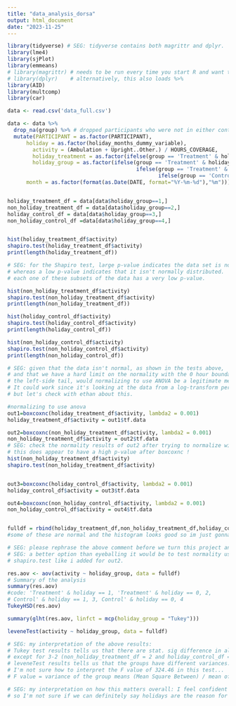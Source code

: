 ```yaml
---
title: "data_analysis_dorsa"
output: html_document
date: "2023-11-25"
---
```

```r
library(tidyverse) # SEG: tidyverse contains both magrittr and dplyr.
library(lme4)
library(sjPlot)
library(emmeans)
# library(magrittr) # needs to be run every time you start R and want to use %>%
# library(dplyr)    # alternatively, this also loads %>%
library(AID)
library(multcomp)
library(car)
```

```r
data <- read.csv('data_full.csv')

data <- data %>% 
  drop_na(group) %>% # dropped participants who were not in either control or treatment
  mutate(PARTICIPANT = as.factor(PARTICIPANT),
      holiday = as.factor(holiday_months_dummy_variable), 
        activity = (Ambulation + Upright..Other.) / HOURS_COVERAGE,
        holiday_treatment = as.factor(ifelse(group == 'Treatment' & holiday == 1, 1, 0)),
        holiday_group = as.factor(ifelse(group == 'Treatment' & holiday == 1, 1,
                                         ifelse(group == 'Treatment' & holiday == 0, 2,
                                                ifelse(group == 'Control' & holiday == 1, 3, 4)))),
      month = as.factor(format(as.Date(DATE, format="%Y-%m-%d"),"%m")))


holiday_treatment_df = data[data$holiday_group==1,]
non_holiday_treatment_df = data[data$holiday_group==2,]
holiday_control_df = data[data$holiday_group==3,]
non_holiday_control_df =data[data$holiday_group==4,]


hist(holiday_treatment_df$activity) 
shapiro.test(holiday_treatment_df$activity) 
print(length(holiday_treatment_df))

# SEG: for the Shapiro test, large p-value indicates the data set is normally distributed,
# whereas a low p-value indicates that it isn't normally distributed.
# each one of these subsets of the data has a very low p-value.

hist(non_holiday_treatment_df$activity) 
shapiro.test(non_holiday_treatment_df$activity) 
print(length(non_holiday_treatment_df))

hist(holiday_control_df$activity) 
shapiro.test(holiday_control_df$activity) 
print(length(holiday_control_df))

hist(non_holiday_control_df$activity) 
shapiro.test(non_holiday_control_df$activity)
print(length(non_holiday_control_df))

# SEG: given that the data isn't normal, as shown in the tests above,
# and that we have a hard limit on the normality with the 0 hour boundary on 
# the left-side tail, would normalizing to use ANOVA be a legitimate method?
# It could work since it's looking at the data from a log-transform perspective, 
# but let's check with ethan about this.

#normalizing to use anova 
out1=boxcoxnc(holiday_treatment_df$activity, lambda2 = 0.001)
holiday_treatment_df$activity = out1$tf.data 

out2=boxcoxnc(non_holiday_treatment_df$activity, lambda2 = 0.001)
non_holiday_treatment_df$activity = out2$tf.data
# SEG: check the normality results of out2 after trying to normalize with boxcoxnc.
# this does appear to have a high p-value after boxcoxnc !
hist(non_holiday_treatment_df$activity) 
shapiro.test(non_holiday_treatment_df$activity) 


out3=boxcoxnc(holiday_control_df$activity, lambda2 = 0.001)
holiday_control_df$activity = out3$tf.data

out4=boxcoxnc(non_holiday_control_df$activity, lambda2 = 0.001)
non_holiday_control_df$activity = out4$tf.data


fulldf = rbind(holiday_treatment_df,non_holiday_treatment_df,holiday_control_df,non_holiday_control_df)
#some of these are normal and the histogram looks good so im just gonna go with it?

# SEG: please rephrase the above comment before we turn this project and code in to Olga.
# SEG: a better option than eyeballing it would be to test normality using the 
# shapiro.test like i added for out2.

res.aov <- aov(activity ~ holiday_group, data = fulldf)
# Summary of the analysis
summary(res.aov)
#code: 'Treatment' & holiday == 1, 'Treatment' & holiday == 0, 2,
# Control' & holiday == 1, 3, Control' & holiday == 0, 4
TukeyHSD(res.aov)

summary(glht(res.aov, linfct = mcp(holiday_group = "Tukey")))

leveneTest(activity ~ holiday_group, data = fulldf)

# SEG: my interpretation of the above results:
# Tukey test results tells us that there are stat. sig difference in all the observed means.
# except for 3-2 (non_holiday_treatment_df = 2 and holiday_control_df = 3)
# leveneTest results tells us that the groups have different variances.
# I'm not sure how to interpret the F value of 324.46 in this test...
# F value = variance of the group means (Mean Square Between) / mean of the within group variances (Mean Squared Error) so seems like we definitely have differences between the groups.

# SEG: my interpretation on how this matters overall: I feel confident saying activity decreases during the holiday period. From our exploratory data analysis, it does appear that the decrease in activity extends through the chilly winter months,
# so I'm not sure if we can definitely say holidays are the reason for decreased activity, as opposed to it being colder and dark earlier.
```
